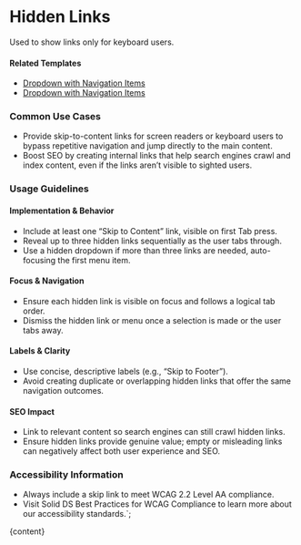 


# Hidden Links

Used to show links only for keyboard users.

<DefaultStory />

<DocumentationLinks storybookLink="${storybookLink}" figmaLibrary="${figmaLibrary}" figmaDocs="${figmaDocs}" />

#### Related Templates

- [Dropdown with Navigation Items](/?path=/docs/templates-dropdown--docs#dropdown-with-navigation-items)
- [Dropdown with Navigation Items](/http://localhost:6999/?path=/docs/templates-dropdown--docs)

### Common Use Cases

- Provide skip-to-content links for screen readers or keyboard users to bypass repetitive navigation and jump directly to the main content.
- Boost SEO by creating internal links that help search engines crawl and index content, even if the links aren’t visible to sighted users.

### Usage Guidelines

#### Implementation & Behavior

- Include at least one “Skip to Content” link, visible on first Tab press.
- Reveal up to three hidden links sequentially as the user tabs through.
- Use a hidden dropdown if more than three links are needed, auto-focusing the first menu item.

#### Focus & Navigation

- Ensure each hidden link is visible on focus and follows a logical tab order.
- Dismiss the hidden link or menu once a selection is made or the user tabs away.

#### Labels & Clarity

- Use concise, descriptive labels (e.g., “Skip to Footer”).
- Avoid creating duplicate or overlapping hidden links that offer the same navigation outcomes.

#### SEO Impact

- Link to relevant content so search engines can still crawl hidden links.
- Ensure hidden links provide genuine value; empty or misleading links can negatively affect both user experience and SEO.

### Accessibility Information

- Always include a skip link to meet WCAG 2.2 Level AA compliance.
- Visit <sd-link href="https://www.figma.com/design/YDktJcseQIIQbsuCpoKS4V/Component-Docs?node-id=10708-5011&t=Z1FxSGWkmXG5r5sw-4" target="_blank">Solid DS Best Practices for WCAG Compliance</sd-link> to learn more about our accessibility standards.`;

<Meta title="Styles/sd-hidden-links/Overview" />

<OverviewFormatter story={HiddenLinksStories.Default}>{content}</OverviewFormatter>

